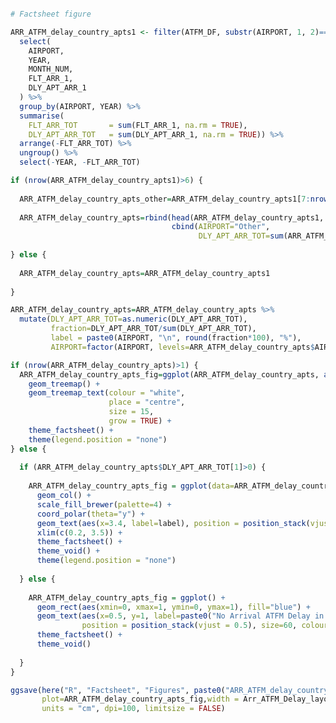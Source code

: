 
```r



```

```r

# Factsheet figure

ARR_ATFM_delay_country_apts1 <- filter(ATFM_DF, substr(AIRPORT, 1, 2)==substr(Airport, 1, 2) & YEAR==Last_complete_year)  %>%
  select(
    AIRPORT,
    YEAR,
    MONTH_NUM,
    FLT_ARR_1,
    DLY_APT_ARR_1
  ) %>%
  group_by(AIRPORT, YEAR) %>%
  summarise(
    FLT_ARR_TOT       = sum(FLT_ARR_1, na.rm = TRUE),
    DLY_APT_ARR_TOT   = sum(DLY_APT_ARR_1, na.rm = TRUE)) %>% 
  arrange(-FLT_ARR_TOT) %>% 
  ungroup() %>% 
  select(-YEAR, -FLT_ARR_TOT)

if (nrow(ARR_ATFM_delay_country_apts1)>6) {
  
  ARR_ATFM_delay_country_apts_other=ARR_ATFM_delay_country_apts1[7:nrow(ARR_ATFM_delay_country_apts1),]
  
  ARR_ATFM_delay_country_apts=rbind(head(ARR_ATFM_delay_country_apts1, 6), 
                                    cbind(AIRPORT="Other", 
                                          DLY_APT_ARR_TOT=sum(ARR_ATFM_delay_country_apts_other$DLY_APT_ARR_TOT)))
  
} else {
  
  ARR_ATFM_delay_country_apts=ARR_ATFM_delay_country_apts1
  
}

ARR_ATFM_delay_country_apts=ARR_ATFM_delay_country_apts %>% 
  mutate(DLY_APT_ARR_TOT=as.numeric(DLY_APT_ARR_TOT),
         fraction=DLY_APT_ARR_TOT/sum(DLY_APT_ARR_TOT),
         label = paste0(AIRPORT, "\n", round(fraction*100), "%"),
         AIRPORT=factor(AIRPORT, levels=ARR_ATFM_delay_country_apts$AIRPORT))

if (nrow(ARR_ATFM_delay_country_apts)>1) {
  ARR_ATFM_delay_country_apts_fig=ggplot(ARR_ATFM_delay_country_apts, aes(area = DLY_APT_ARR_TOT, fill = AIRPORT, label = label)) +
    geom_treemap() +
    geom_treemap_text(colour = "white",
                      place = "centre",
                      size = 15,
                      grow = TRUE) +
    theme_factsheet() +
    theme(legend.position = "none")
} else {
  
  if (ARR_ATFM_delay_country_apts$DLY_APT_ARR_TOT[1]>0) {
    
    ARR_ATFM_delay_country_apts_fig = ggplot(data=ARR_ATFM_delay_country_apts, aes(x=3, y=DLY_APT_ARR_TOT, fill=AIRPORT)) +
      geom_col() +
      scale_fill_brewer(palette=4) +
      coord_polar(theta="y") +
      geom_text(aes(x=3.4, label=label), position = position_stack(vjust = 0.5), size=60) +
      xlim(c(0.2, 3.5)) +
      theme_factsheet() +
      theme_void() +
      theme(legend.position = "none")
    
  } else {
    
    ARR_ATFM_delay_country_apts_fig = ggplot() +
      geom_rect(aes(xmin=0, xmax=1, ymin=0, ymax=1), fill="blue") +
      geom_text(aes(x=0.5, y=1, label=paste0("No Arrival ATFM Delay in ", Last_complete_year)), 
                position = position_stack(vjust = 0.5), size=60, colour="white") +
      theme_factsheet() +
      theme_void()
    
  }
}

ggsave(here("R", "Factsheet", "Figures", paste0("ARR_ATFM_delay_country_treemap_", Airport, ".png")), 
       plot=ARR_ATFM_delay_country_apts_fig,width = Arr_ATFM_Delay_layout1[3]*Page_width, height = Arr_ATFM_Delay_height1, 
       units = "cm", dpi=100, limitsize = FALSE)


```
